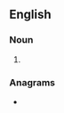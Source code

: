 ==English==

===Noun===
{{head|en|noun plural form}}

# {{plural of|discounter|lang=en}}

===Anagrams===
* {{anagrams|en|rediscounts}}
